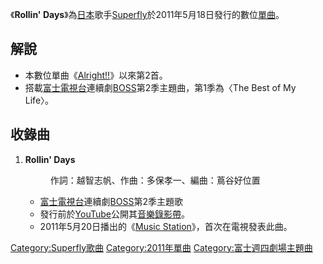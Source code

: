 {{unreferenced|time=2012-07-15T02:36:38+00:00}}
{{Infobox Single <!-- プロジェクト:楽曲 をご覧ください -->
| Name           = Rollin' Days
| Artist         = [[Superfly|Superfly]]
| Album          = [[Mind_Travel|Mind Travel]]
| A-side         = 
| B-side         = 
| Released       = 2011年5月18日
| Format         = [[數位音樂下載|數位音樂下載]]
| Recorded       = 2011年<br/>{{JPN}}
| Genre          = [[J-POP|J-POP]]
| Length         = 
| Label          = [[日本華納音樂|日本華納音樂]]
| Writer         = 越智志帆<br/>多保孝一
| Producer       = 
| Certification  = 
| Chart position = * 1位（[[iTunes_Store|iTunes Store]]） 
| Last single    = [[靈魂_Revolution|靈魂 Revolution]]<br/>（2010年）
| This single    = '''Rollin' Days'''<br/>（2011年）
| Next single    = 
}}
《'''Rollin' Days'''》為[[日本|日本]]歌手[[Superfly|Superfly]]於2011年5月18日發行的數位[[單曲|單曲]]。

== 解說 ==
*本數位單曲《[[Alright!!|Alright!!]]》以來第2首。
*搭載[[富士電視台|富士電視台]]連續劇[[BOSS|BOSS]]第2季主題曲，第1季為〈The Best of My Life〉。

== 收錄曲 ==
# '''Rollin' Days'''
#: 作詞：越智志帆、作曲：多保孝一、編曲：蔦谷好位置
#* [[富士電視台|富士電視台]]連續劇[[BOSS|BOSS]]第2季主題歌
#* 發行前於[[YouTube|YouTube]]公開其[[音樂錄影帶|音樂錄影帶]]。
#* 2011年5月20日播出的《[[Music_Station|Music Station]]》，首次在電視發表此曲。

{{Superfly}}
{{富士週四劇場主題曲2010年代前半部}}

{{Single-stub}}

[[Category:Superfly歌曲|Category:Superfly歌曲]]
[[Category:2011年單曲|Category:2011年單曲]]
[[Category:富士週四劇場主題曲|Category:富士週四劇場主題曲]]